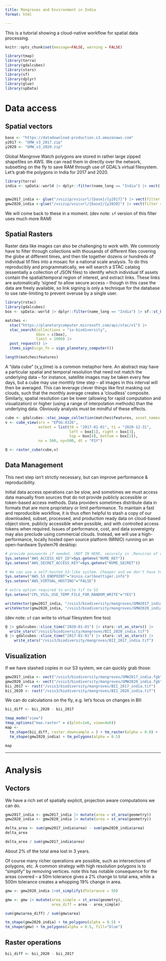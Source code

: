 ```yaml
---
title: Mangroves and Environment in India
format: html

---
```


This is a tutorial showing a cloud-native workflow for spatial data processing.

```r
knitr::opts_chunk$set(message=FALSE, warning = FALSE)
```

```r
library(tmap)
library(terra)
library(gdalcubes)
library(stars)
library(sf)
library(dplyr)
library(glue)
library(spData)
```

# Data access

## Spatial vectors

```r
base <- "https://datadownload-production.s3.amazonaws.com"
y2017 <- "GMW_v3_2017.zip"
y2020 <- "GMW_v3_2020.zip"
```

Global Mangrove Watch polygons are stored in rather large zipped shapefiles on AWS.  We can read them in directly over the network, subsetting on the fly to save RAM through use of GDAL's virtual filesystem.  Let's grab the polygons in India for 2017 and 2020.  

```r
library(terra)
india <- spData::world |> dplyr::filter(name_long == "India") |> vect()


gmw2017_india <- glue("/vsizip/vsicurl/{base}/{y2017}") |> vect(filter = india)
gmw2020_india <-glue("/vsizip/vsicurl/{base}/{y2020}") |> vect(filter = india)
```

We will come back to these in a moment.  (dev note: `sf` version of this filter uses much more RAM)


## Spatial Rasters

Raster data like images can also be challenging to work with.  We commonly have to filter through collections with thousands of different files covering the globe at different times, and then tile together dozens or hundreds of individual tif files into a mosaic for a national scale analysis. To do this reproducibly and programmatically, we will search a STAC catalog (essentially a collection of JSON files) to identify which individual tif assets contain the spatial/temporal region of interest, and extract links.  These links are automatically 'signed' to allow secure access -- though in this case the data are freely available, so link signing is only a technique for the database to use rate-limiting to prevent overuse by a single user. 

```r
library(rstac)
library(gdalcubes)
box <- spData::world |> dplyr::filter(name_long == "India") |> sf::st_bbox()

matches <-
  stac("https://planetarycomputer.microsoft.com/api/stac/v1") |>
  stac_search(collections = "io-biodiversity",
              bbox = c(box),
              limit = 1000) |>
  post_request() |>
  items_sign(sign_fn = sign_planetary_computer())

length(matches$features)

```

 A "data cube" (x,y,time) is a common metaphor here.  An abstract may have a particular spatial and temporal resolution that need not match the underlying data -- for instance, satellite images may be taken every few days, but a cube may use monthly time step -- all images in this interval will then be averaged.  This can leverage clever things like first masking out clouds, such that the monthly average creates a 'cloudless' composite.  Similarly, spatial resolution can be lower (allowing for rapid computation and visualization) or higher (using a range of interpolation methods) than the underlying data.  Obviously analysts must be mindful of these effects.


```r
cube <- gdalcubes::stac_image_collection(matches$features, asset_names = "data")
v <- cube_view(srs = "EPSG:4326",
               extent = list(t0 = "2017-01-01", t1 = "2020-12-31",
                             left = box[1], right = box[3],
                             top = box[4], bottom = box[2]),
               nx = 500, ny=500, dt = "P1Y")

Q <- raster_cube(cube,v)
```


## Data Management

This next step isn't strictly necessary, but can improve performance & reproducibility. 

Initial data access operations can be slow, and sometimes we must access data manually from sources that do not provide publicly accessible or token-based access methods.  Data providers sometimes distribute data in formats that are more proprietary or limit performance. To maintain a fast and reproducible workflow, it is thus often helpful to stash a copy of our downloaded, subset, processed, and production ready data on cloud-based object store, publicly accessible when possible, and with controlled access tokens when required.  Issues of performance, cost, and data sovereignty may also preclude using commercial clouds.  Instead, we will use a high-performance, locally hosted open source platform (MINIO) running on an open-hardware System76 desktop:


```r
# provide passwords if needed. (NOT IN HERE, securely in .Renviron of course!)
Sys.setenv("AWS_ACCESS_KEY_ID"=Sys.getenv("NVME_KEY")) 
Sys.setenv("AWS_SECRET_ACCESS_KEY"=Sys.getenv("NVME_SECRET"))

# We can use a self-hosted S3-like system. Cheaper and we don't have to trust AWS...
Sys.setenv("AWS_S3_ENDPOINT"="minio.carlboettiger.info")
Sys.setenv("AWS_VIRTUAL_HOSTING"="FALSE")

# extra option required to write tif to S3
Sys.setenv("CPL_VSIL_USE_TEMP_FILE_FOR_RANDOM_WRITE"="YES") 
```

```r
writeVector(gmw2017_india, "/vsis3/biodiversity/mangroves/GMW2017_india.fgb", "FlatGeobuf", overwrite=TRUE)
writeVector(gmw2020_india, "/vsis3/biodiversity/mangroves/GMW2020_india.fgb", "FlatGeobuf", overwrite=TRUE)
```

(dev note: `sf` can write to virtual filesystem fine too)

```r
Q |> gdalcubes::slice_time("2020-01-01") |> stars::st_as_stars() |> 
  write_stars("/vsis3/biodiversity/mangroves/BII_2020_india.tif")
Q |> gdalcubes::slice_time("2017-01-01") |> stars::st_as_stars() |> 
    write_stars("/vsis3/biodiversity/mangroves/BII_2017_india.tif")
```



## Visualization



If we have stashed copies in our S3 system, we can quickly grab those:

```r
gmw2017_india <- vect("/vsis3/biodiversity/mangroves/GMW2017_india.fgb") |> st_as_sf()
gmw2020_india <- vect("/vsis3/biodiversity/mangroves/GMW2020_india.fgb") |> st_as_sf()
bii_2017 <- rast("/vsis3/biodiversity/mangroves/BII_2017_india.tif")
bii_2020 <- rast("/vsis3/biodiversity/mangroves/BII_2020_india.tif")

```

We can do calculations on the fly, e.g. let's focus on changes in BII:

```r
bii_diff <- bii_2020 - bii_2017
```


```r
tmap_mode("view")
tmap_options("max.raster" = c(plot=1e6, view=4e6))
map <- 
  tm_shape(bii_diff, raster.downsample = ) + tm_raster(alpha = 0.8) +
  tm_shape(gmw2020_india) + tm_polygons(alpha = 0.5) 

map
```


--------


# Analysis


## Vectors

We have a rich set of spatially explicit, projection aware computations we can do.  

```r
gmw2017_india <- gmw2017_india |> mutate(area = st_area(geometry))
gmw2020_india <- gmw2020_india |> mutate(area = st_area(geometry))

delta_area <- sum(gmw2017_india$area) - sum(gmw2020_india$area)
delta_area

delta_area / sum(gmw2017_india$area)
```
About 2% of the total area lost in 3 years.  

Of course many richer operations are possible, such as intersections of polygons, etc.  A common strategy with high resolution polygons is to "simplify" by removing vertices. note this has notable consequence for the areas covered --  a 50m tolerance gives a 2% change to total area, while a 500m tolerance creates a whopping 19% change in area.

```r
gmw <- gmw2020_india |>st_simplify(dTolerance = 50) 

gmw <- gmw |> mutate(area_simple = st_area(geometry),
                     area_diff = area - area_simple)

sum(gmw$area_diff) / sum(gmw$area)
```


```r
tm_shape(gmw2020_india) + tm_polygons(alpha = 0.5) +
tm_shape(gmw) + tm_polygons(alpha = 0.5, fill="blue") 
```



## Raster operations

```r
bii_diff <- bii_2020 - bii_2017
```



